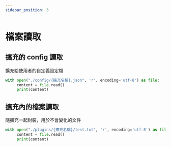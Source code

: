 ```yaml
---
sidebar_position: 3
---
```


# 檔案讀取

## 擴充的 config 讀取

擴充給使用者的自定義設定檔

```py
with open("./config/{擴充名稱}.json", 'r', encoding='utf-8') as file:
     content = file.read()
     print(content)
```

## 擴充內的檔案讀取

隨擴充一起封裝，用於不會變化的文件

```py
with open("./plugins/{擴充名稱}/test.txt", 'r', encoding='utf-8') as file:
     content = file.read()
     print(content)
```
